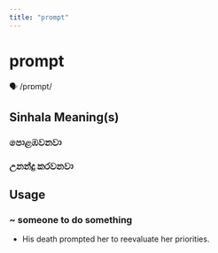 ```yaml
---
title: "prompt"
---
```


# prompt

🗣️ /prɒmpt/

## Sinhala Meaning(s)

### පොළඹවනවා
### උනන්දු කරවනවා

## Usage

### ~ someone to do something

- His death prompted her to reevaluate her priorities.


